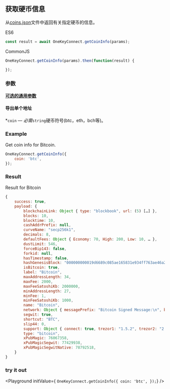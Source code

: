 
## 获取硬币信息
从[coins.json](https://github.com/OneKeyHQ/connect/blob/onekey/src/data/coins.json)文件中返回有关指定硬币的信息。

ES6
```javascript
const result = await OneKeyConnect.getCoinInfo(params);
```

CommonJS
```javascript
OneKeyConnect.getCoinInfo(params).then(function(result) {

});
```

### 参数
[****可选的通用参数****](./commonParams)
#### 导出单个地址
*`coin` — *必需*`string`硬币符号(btc，eth，bch等)。

### Example
Get coin info for Bitcoin.
```javascript
OneKeyConnect.getCoinInfo({
    coin: 'btc',
});
```

### Result
Result for Bitcoin
```javascript
{
    success: true,
    payload: {
        blockchainLink: Object { type: "blockbook", url: (5) […] },
        blocks: 10,
        blocktime: 10,
        cashAddrPrefix: null,
        curveName: "secp256k1",
        decimals: 8,
        defaultFees: Object { Economy: 70, High: 200, Low: 10, … },
        dustLimit: 546,
        forceBip143: false,
        forkid: null,
        hasTimestamp: false,
        hashGenesisBlock: "000000000019d6689c085ae165831e934ff763ae46a2a6c172b3f1b60a8ce26f",
        isBitcoin: true,
        label: "Bitcoin",
        maxAddressLength: 34,
        maxFee: 2000,
        maxFeeSatoshiKb: 2000000,
        minAddressLength: 27,
        minFee: 1,
        minFeeSatoshiKb: 1000,
        name: "Bitcoin",
        network: Object { messagePrefix: "Bitcoin Signed Message:\n", bech32: "bc", pubKeyHash: 0, … },
        segwit: true,
        shortcut: "BTC",
        slip44: 0,
        support: Object { connect: true, trezor1: "1.5.2", trezor2: "2.0.5", … },
        type: "bitcoin",
        xPubMagic: 76067358,
        xPubMagicSegwit: 77429938,
        xPubMagicSegwitNative: 78792518,
    }
}
```


### try it out
<Playground
    initValue={
`OneKeyConnect.getCoinInfo({
    coin: 'btc',
});`}
/>


